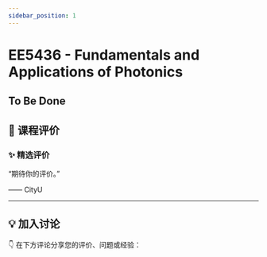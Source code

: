 ```yaml
---
sidebar_position: 1
---
```



# EE5436 - Fundamentals and Applications of Photonics

## To Be Done

## **💬 课程评价**

### ✨ **精选评价**
<div className={commentStyles.commentBox}>
    <p className={commentStyles.commentText}>
        “期待你的评价。”
    </p>
    <p className={commentStyles.commentAuthor}>—— CityU</p>
</div>

---

## **💡 加入讨论**

👇 在下方评论分享您的评价、问题或经验：
<Utterances />
